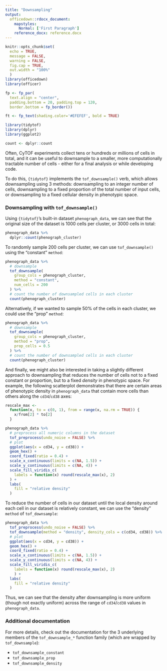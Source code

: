 ```yaml
---
title: "Downsampling"
output: 
  officedown::rdocx_document:
    mapstyles:
      Normal: ['First Paragraph']
    reference_docx: reference.docx
---
```


```r
knitr::opts_chunk$set(
  echo = TRUE,
  message = FALSE, 
  warning = FALSE,
  fig.cap = TRUE, 
  out.width = "100%"
  )
library(officedown)
library(officer)

fp <- fp_par(
  text.align = "center", 
  padding.bottom = 20, padding.top = 120, 
  border.bottom = fp_border())

ft <- fp_text(shading.color='#EFEFEF', bold = TRUE)

library(tidytof)
library(dplyr)
library(ggplot2)

count <- dplyr::count

```


Often, CyTOF experiments collect tens or hundreds or millions of cells in total, and it can be useful to downsample to a smaller, more computationally tractable number of cells - either for a final analysis or while developing code. 

To do this, `{tidytof}` implements the `tof_downsample()` verb, which allows downsampling using 3 methods: downsampling to an integer number of cells, downsampling to a fixed proportion of the total number of input cells, or downsampling to a fixed cellular density in phenotypic space.

### Downsampling with `tof_downsample()`

Using `{tidytof}`'s built-in dataset `phenograph_data`, we can see that the original size of the dataset is 1000 cells per cluster, or 3000 cells in total:

```r
phenograph_data %>% 
  dplyr::count(phenograph_cluster)
```

To randomly sample 200 cells per cluster, we can use `tof_downsample()` using the "constant" `method`:

```r
phenograph_data %>% 
  # downsample 
  tof_downsample(
    group_cols = phenograph_cluster, 
    method = "constant",
    num_cells = 200
  ) %>% 
  # count the number of downsampled cells in each cluster
  count(phenograph_cluster)
```

Alternatively, if we wanted to sample 50% of the cells in each cluster, we could use the "prop" `method`:

```r
phenograph_data %>% 
  # downsample
  tof_downsample(
    group_cols = phenograph_cluster, 
    method = "prop",
    prop_cells = 0.5
  ) %>% 
  # count the number of downsampled cells in each cluster
  count(phenograph_cluster)
```

And finally, we might also be interested in taking a slightly different approach to downsampling that reduces the number of cells not to a fixed constant or proportion, but to a fixed *density* in phenotypic space. For example, the following scatterplot demonstrates that there are certain areas of phenotypic density in `phenograph_data` that contain more cells than others along the `cd34`/`cd38` axes:


```r
rescale_max <- 
  function(x, to = c(0, 1), from = range(x, na.rm = TRUE)) { 
    x/from[2] * to[2]
  }

phenograph_data %>% 
  # preprocess all numeric columns in the dataset
  tof_preprocess(undo_noise = FALSE) %>% 
  # plot
  ggplot(aes(x = cd34, y = cd38)) + 
  geom_hex() + 
  coord_fixed(ratio = 0.4) + 
  scale_x_continuous(limits = c(NA, 1.5)) + 
  scale_y_continuous(limits = c(NA, 4)) +
  scale_fill_viridis_c(
    labels = function(x) round(rescale_max(x), 2)
  ) + 
  labs(
    fill = "relative density"
  )
```

To reduce the number of cells in our dataset until the local density around each cell in our dataset is relatively constant, we can use the "density" `method` of `tof_downsample`:

```r
phenograph_data %>% 
  tof_preprocess(undo_noise = FALSE) %>% 
  tof_downsample(method = "density", density_cols = c(cd34, cd38)) %>% 
  # plot
  ggplot(aes(x = cd34, y = cd38)) + 
  geom_hex() + 
  coord_fixed(ratio = 0.4) + 
  scale_x_continuous(limits = c(NA, 1.5)) + 
  scale_y_continuous(limits = c(NA, 4)) + 
  scale_fill_viridis_c(
    labels = function(x) round(rescale_max(x), 2)
    ) + 
  labs(
    fill = "relative density"
  )
```

Thus, we can see that the density after downsampling is more uniform (though not exactly uniform) across the range of `cd34`/`cd38` values in `phenograph_data`.

### Additional documentation

For more details, check out the documentation for the 3 underlying members of the `tof_downsample_*` function family (which are wrapped by `tof_downsample`):

-   `tof_downsample_constant`
-   `tof_downsample_prop`
-   `tof_downsample_density`
